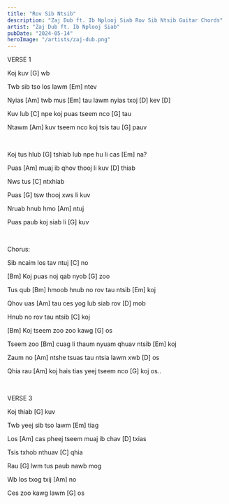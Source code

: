 ```yaml
---
title: "Rov Sib Ntsib"
description: "Zaj Dub ft. Ib Nplooj Siab Rov Sib Ntsib Guitar Chords"
artist: "Zaj Dub ft. Ib Nplooj Siab"
pubDate: "2024-05-14"
heroImage: "/artists/zaj-dub.png"
---
```


VERSE 1

Koj kuv [G] wb

Twb sib tso los lawm [Em] ntev

Nyias [Am] twb mus [Em] tau lawm nyias txoj [D] kev [D]

Kuv lub [C] npe koj puas tseem nco [G] tau

Ntawm [Am] kuv tseem nco koj tsis tau [G] pauv

<br />

Koj tus hlub [G] tshiab lub npe hu li cas [Em] na?

Puas [Am] muaj ib qhov thooj li kuv [D] thiab

Nws tus [C] ntxhiab

Puas [G] tsw thooj xws li kuv

Nruab hnub hmo [Am] ntuj

Puas paub koj siab li [G] kuv

<br />

Chorus:

Sib ncaim los tav ntuj [C] no

[Bm] Koj puas noj qab nyob [G] zoo

Tus qub [Bm] hmoob hnub no rov tau ntsib [Em] koj

Qhov uas [Am] tau ces yog lub siab rov [D] mob

Hnub no rov tau ntsib [C] koj

[Bm] Koj tseem zoo zoo kawg [G] os

Tseem zoo [Bm] cuag li thaum nyuam qhuav ntsib [Em] koj

Zaum no [Am] ntshe tsuas tau ntsia lawm xwb [D] os

Qhia rau [Am] koj hais tias yeej tseem nco [G] koj os..

<br />

VERSE 3

Koj thiab [G] kuv

Twb yeej sib tso lawm [Em] tiag

Los [Am] cas pheej tseem muaj ib chav [D] txias

Tsis txhob nthuav [C] qhia

Rau [G] lwm tus paub nawb mog

Wb los txog txij [Am] no

Ces zoo kawg lawm [G] os

